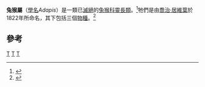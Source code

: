 {{Automatic taxobox
| taxon = Adapis
| authority = [[喬治·居維葉|Cuvier]], 1822
| fossil_range = 早至晚[[始新世|始新世]]
| image = Adapis magnus.JPG
| image_caption = ''Adapis magnus''
| subdivision_ranks = [[種|種]]
| subdivision =
* {{extinct}}''A. bruni'' <small>Stehlin, 1912</small>
* {{extinct}}''A. collinsonae'' <small>Hooker, 1986</small>
* {{extinct}}''A. parisiensis'' <small>Cuvier, 1821</small>
* {{extinct}}''A. sudrei'' <small>Gingerich, 1977</small>
}}
'''兔猴屬'''（[[學名|學名]]''Adapis''）是一類已[[滅絕|滅絕]]的[[兔猴科|兔猴科]][[靈長類|靈長類]]。<ref>{{Cite web |url=http://www.britannica.com/EBchecked/topic/5258/Adapis |title=存档副本 |accessdate=2010-01-30 |archive-date=2015-04-02 |archive-url=https://web.archive.org/web/20150402095727/http://www.britannica.com/EBchecked/topic/5258/Adapis |dead-url=no }}</ref>牠們是由[[喬治·居維葉|喬治·居維葉]]於1822年所命名，其下包括三個[[物種|物種]]。<ref name="TPBDB">{{Cite web |url=http://paleodb.org/cgi-bin/bridge.pl?action=checkTaxonInfo&taxon_no=40750&is_real_user=1 |title=The Paleobiology Database |accessdate=2010-01-30 |archive-date=2012-10-12 |archive-url=https://web.archive.org/web/20121012212613/http://paleodb.org/cgi-bin/bridge.pl?action=checkTaxonInfo&taxon_no=40750&is_real_user=1 |dead-url=no }}</ref>

==參考==
{{Reflist}}
{{TAXonbar}}
[[Category:兔猴亞科|T]]
[[Category:始新世哺乳類|T]]
[[Category:1822年描述的分类群|T]]